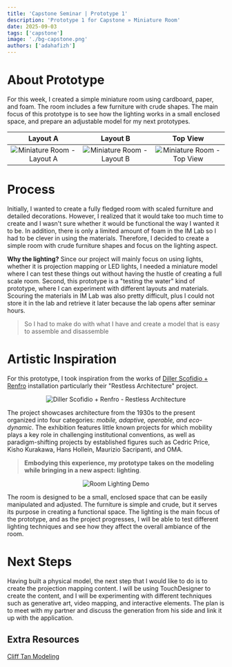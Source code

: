 ```yaml
---
title: 'Capstone Seminar | Prototype 1'
description: 'Prototype 1 for Capstone » Miniature Room'
date: 2025-09-03
tags: ['capstone']
image: './bg-capstone.png'
authors: ['adahafizh']
---
```


# About Prototype

For this week, I created a simple miniature room using cardboard, paper, and foam. The room includes a few furniture with crude shapes. The main focus of this prototype is to see how the lighting works in a small enclosed space, and prepare an adjustable model for my next prototypes. 

| Layout A | Layout B | Top View |
|:--------:|:--------:|:--------:|
| ![Miniature Room - Layout A](./img/miniature-room-layout-a.jpeg) | ![Miniature Room - Layout B](./img/miniature-room-layout-b.jpeg) | ![Miniature Room - Top View](./img/miniature-room-topside.jpeg) |

# Process

Initially, I wanted to create a fully fledged room with scaled furniture and detailed decorations. However, I realized that it would take too much time to create and I wasn't sure whether it would be functional the way I wanted it to be. In addition, there is only a limited amount of foam in the IM Lab so I had to be clever in using the materials. Therefore, I decided to create a simple room with crude furniture shapes and focus on the lighting aspect.

**Why the lighting?** Since our project will mainly focus on using lights, whether it is projection mapping or LED lights, I needed a miniature model where I can test these things out without having the hustle of creating a full scale room. Second, this prototype is a "testing the water" kind of prototype, where I can experiment with different layouts and materials. Scouring the materials in IM Lab was also pretty difficult, plus I could not store it in the lab and retrieve it later because the lab opens after seminar hours.

> So I had to make do with what I have and create a model that is easy to assemble and disassemble

# Artistic Inspiration

For this prototype, I took inspiration from the works of [Diller Scofidio + Renfro](https://dsrny.com/project/restless-architecture?index=false&section=projects&tags=installation) installation particularly their "Restless Architecture" project. 

<div align="center">
    <img src="https://cdn.sanity.io/images/q2tdbkqz/production/b4aac728b1745900d7d6fbd631ae6a792a2a287d-5702x3801.jpg?w=480&fit=max" alt="Diller Scofidio + Renfro - Restless Architecture" />
</div>

The project showcases architecture from the 1930s to the present organized into four categories: *mobile, adaptive, operable, and eco-dynamic*. The exhibition features little known projects for which mobility plays a key role in challenging institutional conventions, as well as paradigm-shifting projects by established figures such as Cedric Price, Kisho Kurakawa, Hans Hollein, Maurizio Sacripanti, and OMA.

> **Embodying this experience, my prototype takes on the modeling while bringing in a new aspect: lighting**. 

<div align="center">
    <img src="https://media0.giphy.com/media/v1.Y2lkPTc5MGI3NjExc29udHI2N3J5cHBjMDMzMWl5Y29sOWJ0bmVuN2NlMXVpZTluejBmdyZlcD12MV9pbnRlcm5hbF9naWZfYnlfaWQmY3Q9Zw/JpuDLbaiQ9PviWkIoC/giphy.gif" alt="Room Lighting Demo"/>
</div>

The room is designed to be a small, enclosed space that can be easily manipulated and adjusted. The furniture is simple and crude, but it serves its purpose in creating a functional space. The lighting is the main focus of the prototype, and as the project progresses, I will be able to test different lighting techniques and see how they affect the overall ambiance of the room.

# Next Steps

Having built a physical model, the next step that I would like to do is to create the projection mapping content. I will be using TouchDesigner to create the content, and I will be experimenting with different techniques such as generative art, video mapping, and interactive elements. The plan is to meet with my partner and discuss the generation from his side and link it up with the application.

## Extra Resources

[Cliff Tan Modeling](https://www.scmp.com/lifestyle/health-wellness/article/3270502/viral-tiktok-videos-singaporean-architect-bring-feng-shui-whole-new-audience)

